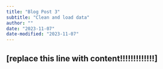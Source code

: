 ```yaml
---
title: "Blog Post 3"
subtitle: "Clean and load data"
author: ""
date: "2023-11-07"
date-modified: "2023-11-07"
---
```

[replace this line with content!!!!!!!!!!!!!]
---